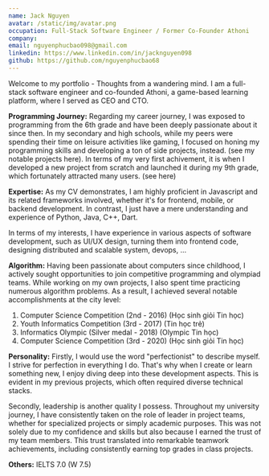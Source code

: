 ```yaml
---
name: Jack Nguyen
avatar: /static/img/avatar.png
occupation: Full-Stack Software Engineer / Former Co-Founder Athoni
company: 
email: nguyenphucbao098@gmail.com
linkedin: https://www.linkedin.com/in/jacknguyen098
github: https://github.com/nguyenphucbao68
---
```


  
Welcome to my portfolio - Thoughts from a wandering mind. I am a full-stack software engineer and co-founded Athoni, a game-based learning platform, where I served as CEO and CTO. 

**Programming Journey:**
Regarding my career journey, I was exposed to programming from the 6th grade and have been deeply passionate about it since then. In my secondary and high schools, while my peers were spending their time on leisure activities like gaming, I focused on honing my programming skills and developing a ton of side projects, instead. (see my notable projects here). In terms of my very first achivement, it is when I  developed a new project from scratch and  launched it during my 9th grade, which fortunately attracted many users. (see here)

**Expertise:** 
As my CV demonstrates, I am highly proficient in Javascript and its related frameworks involved, whether it's for frontend, mobile, or backend development. In contrast, I just have a mere understanding and experience of Python, Java, C++, Dart. 

In terms of my interests, I have experience in various aspects of software development, such as  UI/UX design, turning them into frontend code, designing distributed and scalable system, devops, ...

**Algorithm:** 
Having been passionate about computers since childhood, I actively sought opportunities to join competitive programming and olympiad teams. While working on my own projects, I also spent time practicing numerous algorithm problems. As a result, I achieved several notable accomplishments at the city level:

 1. Computer Science Competition (2nd -  2016) (Học sinh giỏi Tin học)
 2. Youth Informatics Competition (3rd - 2017) (Tin học trẻ)
 3. Informatics Olympic (Silver medal - 2018) (Olympic Tin học)
 4. Computer Science Competition (3rd -  2020) (Học sinh giỏi Tin học)

**Personality:** 
Firstly, I would use the word "perfectionist" to describe myself. I strive for perfection in everything I do. That's why when I create or learn something new, I enjoy diving deep into these development aspects. This is evident in my previous projects, which often required diverse technical stacks.

Secondly, leadership is another quality I possess. Throughout my university journey, I have consistently taken on the role of leader in project teams, whether for specialized projects or simply academic purposes. This was not solely due to my confidence and skills but also because I earned the trust of my team members. This trust translated into remarkable teamwork achievements, including consistently earning top grades in class projects.

**Others:** 
IELTS 7.0 (W 7.5)